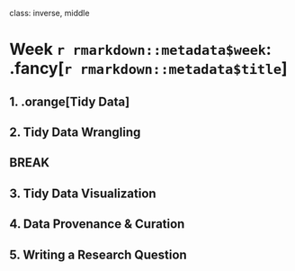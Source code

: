 
class: inverse, middle

# Week `r rmarkdown::metadata$week`: .fancy[`r rmarkdown::metadata$title`]

## 1. .orange[Tidy Data]
## 2. Tidy Data Wrangling

## BREAK

## 3. Tidy Data Visualization
## 4. Data Provenance & Curation
## 5. Writing a Research Question
